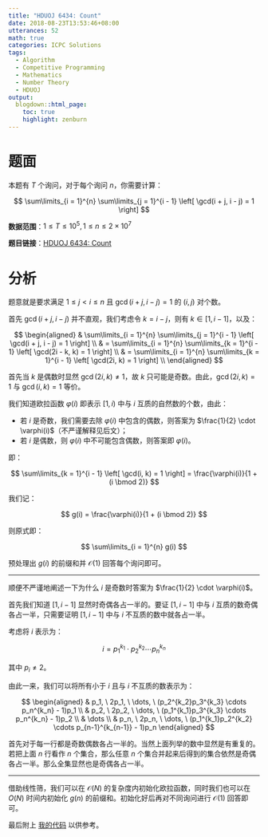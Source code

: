 ```yaml
---
title: "HDUOJ 6434: Count"
date: 2018-08-23T13:53:46+08:00
utterances: 52
math: true
categories: ICPC Solutions
tags: 
  - Algorithm
  - Competitive Programming
  - Mathematics
  - Number Theory
  - HDUOJ
output:
  blogdown::html_page:
    toc: true
    highlight: zenburn
---
```


# 题面

本题有 $T$ 个询问，对于每个询问 $n$，你需要计算：

$$
\sum\limits_{i = 1}^{n} \sum\limits_{j = 1}^{i - 1} \left[ \gcd(i + j, i - j) = 1 \right]
$$

**数据范围**：$1 \le T \le 10^5, 1 \le n \le 2 \times 10^7$

**题目链接**：[HDUOJ 6434: Count](http://acm.hdu.edu.cn/showproblem.php?pid=6434)

# 分析

题意就是要求满足 $1 \le j < i \le n$ 且 $\gcd(i + j, i - j) = 1$ 的 $(i, j)$ 对个数。

首先 $\gcd(i + j, i - j)$ 并不直观，我们考虑令 $k = i - j$，则有 $k \in [1, i - 1]$，以及：

$$
\begin{aligned}
& \sum\limits_{i = 1}^{n} \sum\limits_{j = 1}^{i - 1} \left[ \gcd(i + j, i - j) = 1 \right] \\
& = \sum\limits_{i = 1}^{n} \sum\limits_{k = 1}^{i - 1} \left[ \gcd(2i - k, k) = 1 \right] \\
& = \sum\limits_{i = 1}^{n} \sum\limits_{k = 1}^{i - 1} \left[ \gcd(2i, k) = 1 \right] \\
\end{aligned}
$$

首先当 $k$ 是偶数时显然 $\gcd(2i, k) \neq 1$，故 $k$ 只可能是奇数。由此，$\gcd(2i, k) = 1$ 与 $\gcd(i, k) = 1$ 等价。

我们知道欧拉函数 $\varphi(i)$ 即表示 $[1, i)$ 中与 $i$ 互质的自然数的个数，由此：

- 若 $i$ 是奇数，我们需要去除 $\varphi(i)$ 中包含的偶数，则答案为 $\frac{1}{2} \cdot \varphi(i)$（不严谨解释见后文）；
- 若 $i$ 是偶数，则 $\varphi(i)$ 中不可能包含偶数，则答案即 $\varphi(i)$。

即：

$$
\sum\limits_{k = 1}^{i - 1} \left[ \gcd(i, k) = 1 \right] = \frac{\varphi(i)}{1 + (i \bmod 2)}
$$

我们记：

$$
g(i) = \frac{\varphi(i)}{1 + (i \bmod 2)}
$$

则原式即：

$$
\sum\limits_{i = 1}^{n} g(i)
$$

预处理出 $g(i)$ 的前缀和并 $\mathcal{O}(1)$ 回答每个询问即可。

---

顺便不严谨地阐述一下为什么 $i$ 是奇数时答案为 $\frac{1}{2} \cdot \varphi(i)$。

首先我们知道 $[1, i -1]$ 显然时奇偶各占一半的。要证 $[1, i - 1]$ 中与 $i$ 互质的数奇偶各占一半，只需要证明 $[1, i - 1]$ 中与 $i$ 不互质的数中就各占一半。

考虑将 $i$ 表示为：

$$
i = p_1^{k_1} \cdot p_2^{k_2} \cdots p_n^{k_n}
$$

其中 $p_i \neq 2$。

由此一来，我们可以将所有小于 $i$ 且与 $i$ 不互质的数表示为：

$$
\begin{aligned}
& p_1, \ 2p_1, \ \dots, \ (p_2^{k_2}p_3^{k_3} \cdots p_n^{k_n} - 1)p_1 \\
& p_2, \ 2p_2, \ \dots, \ (p_1^{k_1}p_3^{k_3} \cdots p_n^{k_n} - 1)p_2 \\
& \dots \\
& p_n, \ 2p_n, \ \dots, \ (p_1^{k_1}p_2^{k_2} \cdots p_{n-1}^{k_{n-1}} - 1)p_n
\end{aligned}
$$

首先对于每一行都是奇数偶数各占一半的。当然上面列举的数中显然是有重复的。若把上面 $n$ 行看作 $n$ 个集合，那么任意 $n$ 个集合并起来后得到的集合依然是奇偶各占一半。那么全集显然也是奇偶各占一半。

---

借助线性筛，我们可以在 $\mathcal{O}(N)$ 的复杂度内初始化欧拉函数，同时我们也可以在 $O(N)$ 时间内初始化 $g(n)$ 的前缀和。初始化好后再对不同询问进行 $\mathcal{O}(1)$ 回答即可。

最后附上 [我的代码](https://github.com/codgician/Competitive-Programming/blob/master/HDUOJ/6434/euler's_totient_function.cpp) 以供参考。
